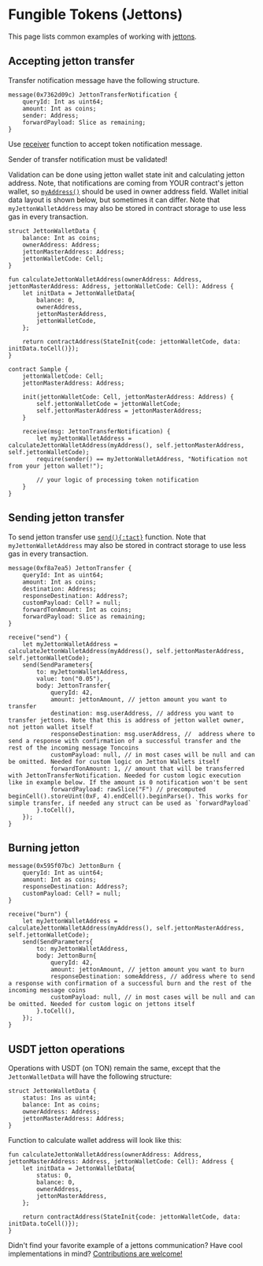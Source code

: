# Fungible Tokens (Jettons)


This page lists common examples of working with [jettons](https://docs.ton.org/develop/dapps/asset-processing/jettons).

## Accepting jetton transfer

Transfer notification message have the following structure.

```tact
message(0x7362d09c) JettonTransferNotification {
    queryId: Int as uint64;
    amount: Int as coins;
    sender: Address;
    forwardPayload: Slice as remaining;
}
```

Use [receiver](/book/receive) function to accept token notification message.

<Callout type="warning" emoji="⚠️">

  Sender of transfer notification must be validated!

</Callout>

Validation can be done using jetton wallet state init and calculating jetton address.
Note, that notifications are coming from YOUR contract's jetton wallet, so [`myAddress()`](/ref/core-common#myaddress) should be used in owner address field.
Wallet initial data layout is shown below, but sometimes it can differ.
Note that `myJettonWalletAddress` may also be stored in contract storage to use less gas in every transaction.

```tact
struct JettonWalletData {
    balance: Int as coins;
    ownerAddress: Address;
    jettonMasterAddress: Address;
    jettonWalletCode: Cell;
}

fun calculateJettonWalletAddress(ownerAddress: Address, jettonMasterAddress: Address, jettonWalletCode: Cell): Address {
    let initData = JettonWalletData{
        balance: 0,
        ownerAddress,
        jettonMasterAddress,
        jettonWalletCode,
    };

    return contractAddress(StateInit{code: jettonWalletCode, data: initData.toCell()});
}

contract Sample {
    jettonWalletCode: Cell;
    jettonMasterAddress: Address;

    init(jettonWalletCode: Cell, jettonMasterAddress: Address) {
        self.jettonWalletCode = jettonWalletCode;
        self.jettonMasterAddress = jettonMasterAddress;
    }

    receive(msg: JettonTransferNotification) {
        let myJettonWalletAddress = calculateJettonWalletAddress(myAddress(), self.jettonMasterAddress, self.jettonWalletCode);
        require(sender() == myJettonWalletAddress, "Notification not from your jetton wallet!");

        // your logic of processing token notification
    }
}
```

## Sending jetton transfer

To send jetton transfer use [`send(){:tact}`](/book/send) function.
Note that `myJettonWalletAddress` may also be stored in contract storage to use less gas in every transaction.

```tact
message(0xf8a7ea5) JettonTransfer {
    queryId: Int as uint64;
    amount: Int as coins;
    destination: Address;
    responseDestination: Address?;
    customPayload: Cell? = null;
    forwardTonAmount: Int as coins;
    forwardPayload: Slice as remaining;
}

receive("send") {
    let myJettonWalletAddress = calculateJettonWalletAddress(myAddress(), self.jettonMasterAddress, self.jettonWalletCode);
    send(SendParameters{
        to: myJettonWalletAddress,
        value: ton("0.05"),
        body: JettonTransfer{
            queryId: 42,
            amount: jettonAmount, // jetton amount you want to transfer
            destination: msg.userAddress, // address you want to transfer jettons. Note that this is address of jetton wallet owner, not jetton wallet itself
            responseDestination: msg.userAddress, //  address where to send a response with confirmation of a successful transfer and the rest of the incoming message Toncoins
            customPayload: null, // in most cases will be null and can be omitted. Needed for custom logic on Jetton Wallets itself
            forwardTonAmount: 1, // amount that will be transferred with JettonTransferNotification. Needed for custom logic execution like in example below. If the amount is 0 notification won't be sent
            forwardPayload: rawSlice("F") // precomputed beginCell().storeUint(0xF, 4).endCell().beginParse(). This works for simple transfer, if needed any struct can be used as `forwardPayload`
        }.toCell(),
    });
}
```

## Burning jetton

```tact
message(0x595f07bc) JettonBurn {
    queryId: Int as uint64;
    amount: Int as coins;
    responseDestination: Address?;
    customPayload: Cell? = null;
}

receive("burn") {
    let myJettonWalletAddress = calculateJettonWalletAddress(myAddress(), self.jettonMasterAddress, self.jettonWalletCode);
    send(SendParameters{
        to: myJettonWalletAddress,
        body: JettonBurn{
            queryId: 42,
            amount: jettonAmount, // jetton amount you want to burn
            responseDestination: someAddress, // address where to send a response with confirmation of a successful burn and the rest of the incoming message coins
            customPayload: null, // in most cases will be null and can be omitted. Needed for custom logic on jettons itself
        }.toCell(),
    });
}
```

## USDT jetton operations

Operations with USDT (on TON) remain the same, except that the  `JettonWalletData` will have the following structure:

```tact
struct JettonWalletData {
    status: Ins as uint4;
    balance: Int as coins;
    ownerAddress: Address;
    jettonMasterAddress: Address;
}
```

Function to calculate wallet address will look like this:

```tact
fun calculateJettonWalletAddress(ownerAddress: Address, jettonMasterAddress: Address, jettonWalletCode: Cell): Address {
    let initData = JettonWalletData{
        status: 0,
        balance: 0,
        ownerAddress,
        jettonMasterAddress,
    };

    return contractAddress(StateInit{code: jettonWalletCode, data: initData.toCell()});
}
```

<Callout type="info" emoji="🤔">

  Didn't find your favorite example of a jettons communication? Have cool implementations in mind? [Contributions are welcome!](https://github.com/tact-lang/tact-docs/issues)

</Callout>

